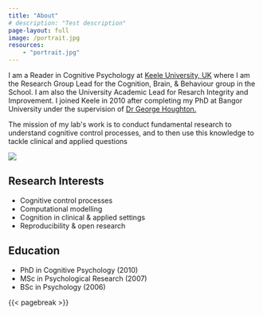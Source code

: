 ```yaml
---
title: "About"
# description: "Test description"
page-layout: full
image: /portrait.jpg
resources:
    - "portrait.jpg"
---
```


<!-- based on https://ddimmery.com/ -->

::: {.column-page-inset}
::: {.column-page-inset-left}
I am a Reader in Cognitive Psychology at [Keele University, UK](https://www.keele.ac.uk/psychology/) where I am the Research Group Lead for the Cognition, Brain, & Behaviour group in the School. I am also the University Academic Lead for Resarch Integrity and Improvement. I joined Keele in 2010 after completing my PhD at Bangor University under the supervision of [Dr George Houghton.](https://www.bangor.ac.uk/psychology/people/profiles/george_houghton.php.en)

The mission of my lab\'s work is to conduct fundamental research to understand cognitive control processes, and to then use this knowledge to tackle clinical and applied questions
:::



<div class="column-margin column-container">
![](portrait.jpeg){.rounded}
</div>
:::


::: {.grid}
::: {.g-col-6}

## <i class="fas fa-flask"></i> Research Interests
* Cognitive control processes
* Computational modelling
* Cognition in clinical & applied settings
* Reproducibility & open research
:::
  
::: {.g-col-6}

## <i class="fas fa-book"></i> Education

* PhD in Cognitive Psychology (2010)
* MSc in Psychological Research (2007)
* BSc in Psychology (2006)

:::
  
:::  





{{< pagebreak >}}

::: {.column-page-inset .text-center}
```{=html}

<a class="btn btn-outline-dark", href="https://scholar.google.com/citations?user=ylTSIMMAAAAJ&hl=en/"><i class="fas fa-graduation-cap"></i></a>

<a class="btn btn-outline-dark", href="https://github.com/JimGrange"><i class="fab fa-github"></i></a>

<a class="btn btn-outline-dark", href="https://twitter.com/JimGrange"><i class="fab fa-twitter"></i></a>

<a class="btn btn-outline-dark", href="mailto:grange.jim@gmail.com"><i class="far fa-envelope"></i></a>

```
:::
